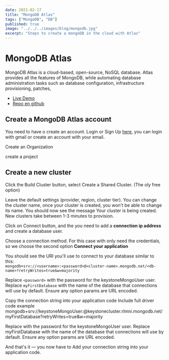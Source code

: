 ```yaml
---
date: 2021-02-17
title: "MongoDB Atlas"
tags: ["MongoDB", "DB"]
published: true
image: "../../../images/blog/mongodb.jpg"
excerpt: "Steps to create a mongoDB in the cloud with Atlas"
---
```


# MongoDB Atlas

MongoDB Atlas is a cloud-based, open-source, NoSQL database. Atlas provides all the features of MongoDB, while automating database administration tasks such as database configuration, infrastructure provisioning, patches,

- [Live Demo](https://account.mongodb.com/)
- [Repo en github](https://github.com/ejbcode/nextjs-scratch)

## Create a MongoDB Atlas account

You need to have o create an account. Login or Sign Up [here](https://account.mongodb.com/), you can login with gmail or create an account with your email.

Create an Organization

create a project

## Create a new cluster

Click the Build Cluster button, select Create a Shared Cluster. (The oly free option)

Leave the default settings (provider, region, cluster tier). You can change the cluster name, once your cluster is created, you won't be able to change its name. You should now see the message Your cluster is being created. New clusters take between 1-3 minutes to provision.

Click on Connect button, and the you need to add a **connection ip address** and create a database user.

Choose a connection method. For this case with only need the credentials, so we choose the second option **Connect your application**

You should see the URI you'll use to connect to your database similar to this:  
`mongodb+srv://<username>:<password>@<cluster-name>.mongodb.net/<db-name>?retryWrites=true&w=majority`

Replace `<password>` with the password for the keystoneMongoUser user. Replace `myFirstDatabase` with the name of the database that connections will use by default. Ensure any option params are URL encoded.

Copy the connection string into your application code
Include full driver code example
mongodb+srv://keystoneMongoUser:<password>@keystonecluster.rlmni.mongodb.net/myFirstDatabase?retryWrites=true&w=majority

Replace <password> with the password for the keystoneMongoUser user. Replace myFirstDatabase with the name of the database that connections will use by default. Ensure any option params are URL encoded.

And that's it — you now have to Add your connection string into your application code.
